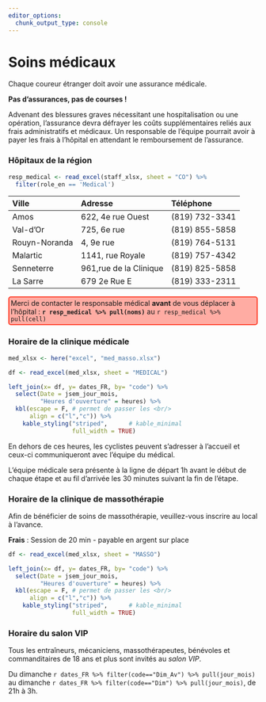 ```yaml
---
editor_options: 
  chunk_output_type: console
---
```


<!-- MedMasso.Rmd -->


# Soins médicaux {#medical}

Chaque coureur étranger doit avoir une assurance médicale. 

**Pas d'assurances, pas de courses !**

Advenant des blessures graves nécessitant une hospitalisation ou une opération, l’assurance devra défrayer les coûts supplémentaires reliés aux frais administratifs et médicaux. Un responsable de l’équipe pourrait avoir à payer les frais à l’hôpital en attendant le remboursement de l’assurance.


### Hôpitaux de la région {-}

```r
resp_medical <- read_excel(staff_xlsx, sheet = "CO") %>% 
  filter(role_en == 'Medical')

```


| Ville         | Adresse                | Téléphone      |
| :------------ | :--------------------- | :------------- |
| Amos          | 622, 4e rue Ouest      | (819) 732-3341 |
| Val-d'Or      | 725, 6e rue            | (819) 855-5858 |
| Rouyn-Noranda | 4, 9e rue              | (819) 764-5131 |
| Malartic      | 1141, rue Royale       | (819) 757-4342 |
| Senneterre    | 961,rue de la Clinique | (819) 825-5858 |
| La Sarre      | 679 2e Rue E           | (819) 333-2311 | 

<div style="background-color: #ffaca3; border-radius: 5px; border: 2px solid#ff3924; padding: 3px;">Merci de contacter le responsable médical **avant** de vous déplacer à l'hôpital : **`r resp_medical %>% pull(noms)`** au `r resp_medical %>% pull(cell)`</div>

### Horaire de la clinique médicale {-}


```r

med_xlsx <- here("excel", "med_masso.xlsx")

df <- read_excel(med_xlsx, sheet = "MEDICAL") 

left_join(x= df, y= dates_FR, by= "code") %>% 
  select(Date = jsem_jour_mois,
         "Heures d'ouverture" = heures) %>%   
  kbl(escape = F, # permet de passer les <br/>
      align = c("l","c")) %>% 
    kable_styling("striped",      # kable_minimal
                  full_width = TRUE) 
```

En dehors de ces heures, les cyclistes peuvent s’adresser à l’accueil et ceux-ci communiqueront avec l’équipe du médical. 

L’équipe médicale sera présente à la ligne de départ 1h avant le début de chaque étape et au fil d’arrivée les 30 minutes suivant la fin de l’étape.


### Horaire de la clinique de massothérapie {-}

Afin de bénéficier de soins de massothérapie, veuillez-vous inscrire au local à l'avance. 

**Frais** : Session de 20 min - payable en argent sur place

```r

df <- read_excel(med_xlsx, sheet = "MASSO") 

left_join(x= df, y= dates_FR, by= "code") %>% 
  select(Date = jsem_jour_mois,
         "Heures d'ouverture" = heures) %>%   
  kbl(escape = F, # permet de passer les <br/>
      align = c("l","c")) %>% 
    kable_styling("striped",      # kable_minimal
                  full_width = TRUE) 
```


### Horaire du salon VIP {-}

Tous les entraîneurs, mécaniciens, massothérapeutes, bénévoles et commanditaires de 18 ans et plus sont invités au *salon VIP*.

Du dimanche `r dates_FR %>% filter(code=="Dim_Av") %>% pull(jour_mois)` au dimanche `r dates_FR %>% filter(code=="Dim") %>% pull(jour_mois)`, de 21h à 3h. 
